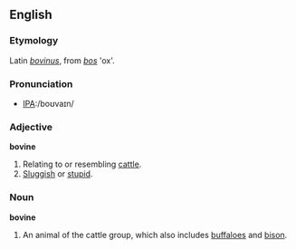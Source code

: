==English==

===Etymology===
Latin ''[[bovinus]]'', from ''[[bos]]'' 'ox'.

===Pronunciation===
*[[w:International Phonetic Alphabet|IPA]]:/boʊvaɪn/

===Adjective===
'''bovine'''
# Relating to or resembling [[cattle]].
# [[Sluggish]] or [[stupid]].

===Noun===
'''bovine'''
# An animal of the cattle group, which also includes [[buffalo]]es and [[bison]].